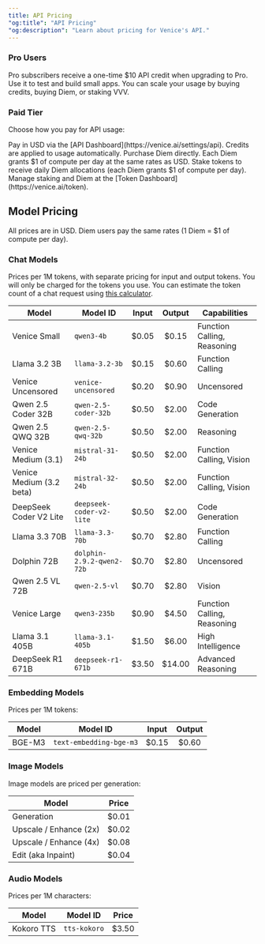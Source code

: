 ```yaml
---
title: API Pricing
"og:title": "API Pricing"
"og:description": "Learn about pricing for Venice's API."
---
```


### Pro Users

Pro subscribers receive a one-time $10 API credit when upgrading to Pro. Use it to test and build small apps. You can scale your usage by buying credits, buying Diem, or staking VVV.

### Paid Tier

Choose how you pay for API usage:

<Steps>
  <Step title="Buy API Credits">
    Pay in USD via the [API Dashboard](https://venice.ai/settings/api). Credits are applied to usage automatically.
  </Step>

  <Step title="Buy Diem (1 Diem = $1/day)">
    Purchase Diem directly. Each Diem grants $1 of compute per day at the same rates as USD.
  </Step>

  <Step title="Stake to Earn Diem (1 Diem = $1/day)">
    Stake tokens to receive daily Diem allocations (each Diem grants $1 of compute per day). Manage staking and Diem at the [Token Dashboard](https://venice.ai/token).
  </Step>
</Steps>


## Model Pricing

All prices are in USD. Diem users pay the same rates (1 Diem = $1 of compute per day).

### Chat Models

Prices per 1M tokens, with separate pricing for input and output tokens. You will only be charged for the tokens you use.
You can estimate the token count of a chat request using [this calculator](https://quizgecko.com/tools/token-counter).

| Model | Model ID | Input | Output | Capabilities |
|-------|----------|:-----:|:------:|-------------|
| Venice Small | `qwen3-4b` | $0.05 | $0.15 | Function Calling, Reasoning |
| Llama 3.2 3B | `llama-3.2-3b` | $0.15 | $0.60 | Function Calling |
| Venice Uncensored | `venice-uncensored` | $0.20 | $0.90 | Uncensored |
| Qwen 2.5 Coder 32B | `qwen-2.5-coder-32b` | $0.50 | $2.00 | Code Generation |
| Qwen 2.5 QWQ 32B | `qwen-2.5-qwq-32b` | $0.50 | $2.00 | Reasoning |
| Venice Medium (3.1) | `mistral-31-24b` | $0.50 | $2.00 | Function Calling, Vision |
| Venice Medium (3.2 beta) | `mistral-32-24b` | $0.50 | $2.00 | Function Calling, Vision |
| DeepSeek Coder V2 Lite | `deepseek-coder-v2-lite` | $0.50 | $2.00 | Code Generation |
| Llama 3.3 70B | `llama-3.3-70b` | $0.70 | $2.80 | Function Calling |
| Dolphin 72B | `dolphin-2.9.2-qwen2-72b` | $0.70 | $2.80 | Uncensored |
| Qwen 2.5 VL 72B | `qwen-2.5-vl` | $0.70 | $2.80 | Vision |
| Venice Large | `qwen3-235b` | $0.90 | $4.50 | Function Calling, Reasoning |
| Llama 3.1 405B | `llama-3.1-405b` | $1.50 | $6.00 | High Intelligence |
| DeepSeek R1 671B | `deepseek-r1-671b` | $3.50 | $14.00 | Advanced Reasoning |

### Embedding Models

Prices per 1M tokens:

| Model | Model ID | Input | Output |
|-------|----------|:-----:|:------:|
| BGE-M3 | `text-embedding-bge-m3` | $0.15 | $0.60 |

### Image Models

Image models are priced per generation:

| Model                  | Price        |
| ---------------------- | :----------: |
| Generation             |    $0.01     |
| Upscale / Enhance (2x) |    $0.02     |
| Upscale / Enhance (4x) |    $0.08     |
| Edit (aka Inpaint)     |    $0.04     |

### Audio Models

Prices per 1M characters:

| Model | Model ID | Price |
|-------|----------|:-----:|
| Kokoro TTS | `tts-kokoro` | $3.50 |
